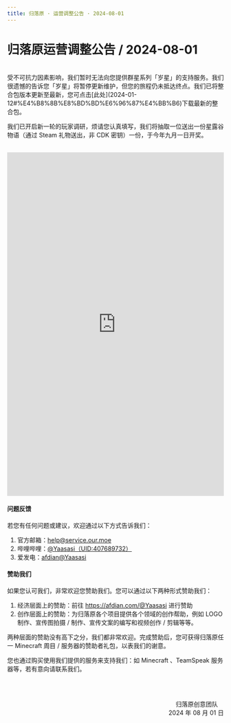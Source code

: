 ```yaml
---
title: 归落原 · 运营调整公告 · 2024-08-01
---
```


# 归落原运营调整公告 / 2024-08-01

<br/>
受不可抗力因素影响，我们暂时无法向您提供群星系列「岁星」的支持服务。我们很遗憾的告诉您「岁星」将暂停更新维护，但您的旅程仍未抵达终点。我们已将整合包版本更新至最新，您可点击[此处](2024-01-12#%E4%B8%8B%E8%BD%BD%E6%96%87%E4%BB%B6)下载最新的整合包。

我们已开启新一轮的玩家调研，烦请您认真填写，我们将抽取一位送出一份星露谷物语（通过 Steam 礼物送出，非 CDK 密钥）一份，于今年九月一日开奖。

<br />
<embed src="https://losenone.feishu.cn/share/base/form/shrcnzJKdMhEYG70gNJRkLXcnNe" align="center" width="100%" height="800" />


#### 问题反馈

若您有任何问题或建议，欢迎通过以下方式告诉我们：

1. 官方邮箱：help@service.our.moe
2. 哔哩哔哩：[@Yaasasi（UID:407689732）](https://space.bilibili.com/407689732)
3. 爱发电：[afdian@Yaasasi](https://afdian.com/@Yaasasi)


#### 赞助我们

如果您认可我们，非常欢迎您赞助我们。您可以通过以下两种形式赞助我们：

1. 经济层面上的赞助：前往 https://afdian.com/@Yaasasi 进行赞助
2. 创作层面上的赞助：为归落原各个项目提供各个领域的创作帮助，例如 LOGO 制作、宣传图拍摄 / 制作、宣传文案的编写和视频创作 / 剪辑等等。

两种层面的赞助没有高下之分，我们都非常欢迎。完成赞助后，您可获得归落原任一 Minecraft 周目 / 服务器的赞助者礼包，以表我们的谢意。

您也通过购买使用我们提供的服务来支持我们：如 Minecraft 、TeamSpeak 服务器等，若有意向请联系我们。


<br /><br /><p align="right">归落原创意团队&emsp;<br />2024 年 08 月 01 日</p>